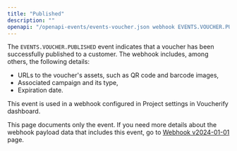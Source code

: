 ```yaml
---
title: "Published"
description: ""
openapi: "/openapi-events/events-voucher.json webhook EVENTS.VOUCHER.PUBLISHED"
---
```


The `EVENTS.VOUCHER.PUBLISHED` event indicates that a voucher has been successfully published to a customer. The webhook includes, among others, the following details:
- URLs to the voucher's assets, such as QR code and barcode images,
- Associated campaign and its type,
- Expiration date.

This event is used in a webhook configured in Project settings in Voucherify dashboard.

<note>This page documents only the event. If you need more details about the webhook payload data that includes this event, go to [Webhook v2024-01-01](/api-reference/introduction-to-webhooks "Introduction to webhooks v2024-01-01") page.</note>